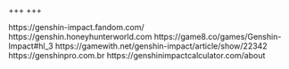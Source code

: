 +++
+++

https://genshin-impact.fandom.com/
https://genshin.honeyhunterworld.com
https://game8.co/games/Genshin-Impact#hl_3
https://gamewith.net/genshin-impact/article/show/22342
https://genshinpro.com.br
https://genshinimpactcalculator.com/about